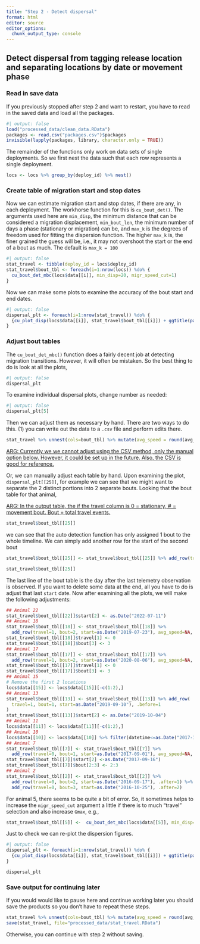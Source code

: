 ```yaml
---
title: "Step 2 - Detect dispersal"
format: html
editor: source
editor_options: 
  chunk_output_type: console
---
```


## Detect dispersal from tagging release location and separating locations by date or movement phase

### Read in save data

If you previously stopped after step 2 and want to restart, you have to read in the saved data and load all the packages.

```r
#| output: false
load("processed_data/clean_data.RData")
packages <- read.csv("packages.csv")$packages
invisible(lapply(packages, library, character.only = TRUE))
```

The remainder of the functions only work on data sets of single deployments. So we first nest the data such that each row represents a single deployment.

```r
locs <- locs %>% group_by(deploy_id) %>% nest()
```

### Create table of migration start and stop dates

Now we can estimate migration start and stop dates, if there are any, in each deployment. The workhorse function for this is `cu_bout_det()`. The arguments used here are `min_disp`, the minimum distance that can be considered a migration displacement, `min_bout_len`, the minimum number of days a phase (stationary or migration) can be, and `max_k` is the degrees of freedom used for fitting the dispersion function. The higher `max_k` is, the finer grained the guess will be, i.e., it may not overshoot the start or the end of a bout as much. The default is `max_k = 100`

```r
#| output: false
stat_travel <- tibble(deploy_id = locs$deploy_id)
stat_travel$bout_tbl <- foreach(i=1:nrow(locs)) %do% {
  cu_bout_det_mbc(locs$data[[i]], min_disp=20, migr_speed_cut=1)
}
```

Now we can make some plots to examine the accuracy of the bout start and end dates.

```r
#| output: false
dispersal_plt <- foreach(i=1:nrow(stat_travel)) %do% {
  {cu_plot_disp(locs$data[[i]], stat_travel$bout_tbl[[i]]) + ggtitle(paste0("ID:",locs$deploy_id[[i]], " / row: ", i))} %>% ggplotly()
}
```

### Adjust bout tables

The `cu_bout_det_mbc()` function does a fairly decent job at detecting migration transitions. However, it will often be mistaken. So the best thing to do is look at all the plots,

```r
#| output: false
dispersal_plt
```

To examine individual dispersal plots, change number as needed:

```r
#| output: false
dispersal_plt[5]
```

Then we can adjust them as necessary by hand. There are two ways to do this. (1) you can write out the data to a `.csv` file and perform edits there.

```r
stat_travel %>% unnest(cols=bout_tbl) %>% mutate(avg_speed = round(avg_speed,2)) %>% write_csv("processed_data/stat_travel.csv")
```

[ARG: Currently we we cannot adjust using the CSV method, only the manual option below. However, it could be set up in the future. Also, the CSV is good for reference.]{.underline}

Or, we can manually adjust each table by hand. Upon examining the plot, `dispersal_plt[[25]]`, for example we can see that we might want to separate the 2 distinct portions into 2 separate bouts. Looking that the bout table for that animal,

[ARG: In the output table, the if the travel column is 0 = stationary, \# = movement bout. Bout = total travel events.]{.underline}

```r
stat_travel$bout_tbl[[25]]
```

we can see that the auto detection function has only assigned 1 bout to the whole timeline. We can simply add another row for the start of the second bout

```r
stat_travel$bout_tbl[[25]] <- stat_travel$bout_tbl[[25]] %>% add_row(travel=0, bout=2, start=as.Date("2022-06-04"), avg_speed=NA, .after=1)

stat_travel$bout_tbl[[25]]
```

The last line of the bout table is the day after the last telemetry observation is observed. If you want to delete some data at the end, all you have to do is adjust that last `start` date. Now after examining all the plots, we will make the following adjustments:

```r
## Animal 22
stat_travel$bout_tbl[[22]]$start[2] <- as.Date("2022-07-11")
## Animal 18
stat_travel$bout_tbl[[18]] <- stat_travel$bout_tbl[[18]] %>% 
  add_row(travel=1, bout=2, start=as.Date("2019-07-23"), avg_speed=NA, .after=1)
stat_travel$bout_tbl[[18]]$travel[1] <- 0
stat_travel$bout_tbl[[18]]$bout[3] <- 3
## Animal 17
stat_travel$bout_tbl[[17]] <- stat_travel$bout_tbl[[17]] %>% 
  add_row(travel=1, bout=2, start=as.Date("2020-08-06"), avg_speed=NA, .after=1)
stat_travel$bout_tbl[[17]]$travel[1] <- 0
stat_travel$bout_tbl[[17]]$bout[3] <- 3
## Animal 15
# Remove the first 2 locations
locs$data[[15]] <- locs$data[[15]][-c(1:2),]
## Animal 13
stat_travel$bout_tbl[[13]] <- stat_travel$bout_tbl[[13]] %>% add_row(
  travel=1, bout=1, start=as.Date("2019-09-10"), .before=1
)
stat_travel$bout_tbl[[13]]$start[2] <- as.Date("2019-10-04")
## Animal 11
locs$data[[11]] <- locs$data[[11]][-c(1:2),]
## Animal 10
locs$data[[10]] <- locs$data[[10]] %>% filter(datetime<=as.Date("2017-10-11"))
## Animal 7
stat_travel$bout_tbl[[7]] <- stat_travel$bout_tbl[[7]] %>% 
  add_row(travel=0, bout=1, start=as.Date("2017-09-01"), avg_speed=NA, .before=1)
stat_travel$bout_tbl[[7]]$start[2] <-as.Date("2017-09-16")
stat_travel$bout_tbl[[7]]$bout[2:3] <- 2:3
## Animal 2
stat_travel$bout_tbl[[2]] <- stat_travel$bout_tbl[[2]] %>% 
  add_row(travel=0, bout=2, start=as.Date("2016-09-17"), .after=1) %>% 
  add_row(travel=0, bout=3, start=as.Date("2016-10-25"), .after=2)
```

For animal 5, there seems to be quite a bit of error. So, it sometimes helps to increase the `migr_speed_cut` argument a little if there is to much "travel" selection and also increase `Gmax`, e.g.,

```r
stat_travel$bout_tbl[[5]] <-  cu_bout_det_mbc(locs$data[[5]], min_disp=20, migr_speed_cut=1.25, Gmax=5)
```

Just to check we can re-plot the dispersion figures.

```r
#| output: false
dispersal_plt <- foreach(i=1:nrow(stat_travel)) %do% {
  {cu_plot_disp(locs$data[[i]], stat_travel$bout_tbl[[i]]) + ggtitle(paste0("ID:",locs$deploy_id[[i]], " / row: ", i))} %>% ggplotly()
}

dispersal_plt 
```

### Save output for continuing later

If you would would like to pause here and continue working later you should save the products so you don't have to repeat these steps.

```r
stat_travel %>% unnest(cols=bout_tbl) %>% mutate(avg_speed = round(avg_speed,2)) %>% write_csv("processed_data/stat_travel.csv")
save(stat_travel, file="processed_data/stat_travel.RData")
```

Otherwise, you can continue with step 2 without saving.
